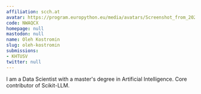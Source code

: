 ```yaml
---
affiliation: scch.at
avatar: https://program.europython.eu/media/avatars/Screenshot_from_2024-01-06_14-54-25_EhAyTJE.png
code: NWAQCX
homepage: null
mastodon: null
name: Oleh Kostromin
slug: oleh-kostromin
submissions:
- KHTUSV
twitter: null
---
```


I am a Data Scientist with a master's degree in Artificial Intelligence. Core contributor of Scikit-LLM.
